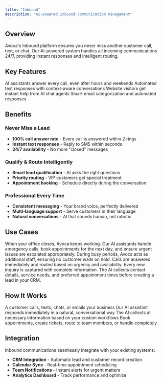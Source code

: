 ```yaml
---
title: "Inbound"
description: "AI-powered inbound communication management"
---
```


## Overview

Avoca's Inbound platform ensures you never miss another customer call, text, or chat. Our AI-powered system handles all incoming communications 24/7, providing instant responses and intelligent routing.

## Key Features

<CardGroup cols={2}>
  <Card title="24/7 Voice Coverage" icon="phone">
    AI assistants answer every call, even after hours and weekends
  </Card>
  <Card title="Intelligent SMS Response" icon="message">
    Automated text responses with context-aware conversations
  </Card>
  <Card title="Live Chat AI" icon="comments">
    Website visitors get instant help from AI chat agents
  </Card>
  <Card title="Email Automation" icon="envelope">
    Smart email categorization and automated responses
  </Card>
</CardGroup>

## Benefits

### Never Miss a Lead
- **100% call answer rate** - Every call is answered within 2 rings
- **Instant text responses** - Reply to SMS within seconds
- **24/7 availability** - No more "closed" messages

### Qualify & Route Intelligently
- **Smart lead qualification** - AI asks the right questions
- **Priority routing** - VIP customers get special treatment
- **Appointment booking** - Schedule directly during the conversation

### Professional Every Time
- **Consistent messaging** - Your brand voice, perfectly delivered
- **Multi-language support** - Serve customers in their language
- **Natural conversations** - AI that sounds human, not robotic

## Use Cases

<AccordionGroup>
  <Accordion title="After-Hours Coverage">
    When your office closes, Avoca keeps working. Our AI assistants handle emergency calls, book appointments for the next day, and ensure urgent issues are escalated appropriately.
  </Accordion>
  
  <Accordion title="Peak Call Times">
    During busy periods, Avoca acts as additional staff, ensuring no customer waits on hold. Calls are answered immediately and routed based on urgency and availability.
  </Accordion>
  
  <Accordion title="Lead Capture">
    Every new inquiry is captured with complete information. The AI collects contact details, service needs, and preferred appointment times before creating a lead in your CRM.
  </Accordion>
</AccordionGroup>

## How It Works

<Steps>
  <Step title="Customer Reaches Out">
    A customer calls, texts, chats, or emails your business
  </Step>
  <Step title="AI Engages Instantly">
    Our AI assistant responds immediately in a natural, conversational way
  </Step>
  <Step title="Information Gathered">
    The AI collects all necessary information based on your custom workflows
  </Step>
  <Step title="Smart Action Taken">
    Book appointments, create tickets, route to team members, or handle completely
  </Step>
</Steps>

## Integration

Inbound communications seamlessly integrate with your existing systems:

- **CRM Integration** - Automatic lead and customer record creation
- **Calendar Sync** - Real-time appointment scheduling
- **Team Notifications** - Instant alerts for urgent matters
- **Analytics Dashboard** - Track performance and optimize